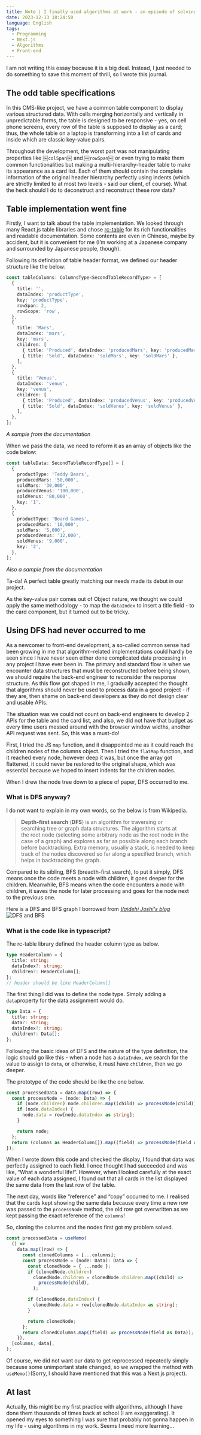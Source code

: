 ```yaml
---
title: Note | I finally used algorithms at work - an episode of solving a front-end problem with DFS
date: 2023-12-13 18:24:50
language: English
tags:
  - Programming
  - Next.js
  - Algorithms
  - Front-end
---
```


I am not writing this essay because it is a big deal. Instead, I just needed to do something to save this moment of thrill, so I wrote this journal.

## The odd table specifications

In this CMS-like project, we have a common table component to display various structured data. With cells merging horizontally and vertically in unpredictable forms, the table is designed to be responsive - yes, on cell phone screens, every row of the table is supposed to display as a card; thus, the whole table on a laptop is transforming into a list of cards and inside which are classic key-value pairs.

Throughout the development, the worst part was not manipulating properties like ￼`colSpan`￼ and ￼`rowSpan`￼ or even trying to make them common functionalities but making a multi-hierarchy-header table to make its appearance as a card list. Each of them should contain the complete information of the original header hierarchy perfectly using indents (which are strictly limited to at most two levels - said our client, of course). What the heck should I do to deconstruct and reconstruct these row data?

## Table implementation went fine

Firstly, I want to talk about the table implementation. We looked through many React.js table libraries and chose [rc-table](https://table-react-component.vercel.app/) for its rich functionalities and readable documentation. Some contents are even in Chinese, maybe by accident, but it is convenient for me (I’m working at a Japanese company and surrounded by Japanese people, though).

Following its definition of table header format, we defined our header structure like the below:

```ts
const tableColumns: ColumnsType<SecondTableRecordType> = [
  {
    title: '',
    dataIndex: 'productType',
    key: 'productType',
    rowSpan: 2,
    rowScope: 'row',
  },
  {
    title: 'Mars',
    dataIndex: 'mars',
    key: 'mars',
    children: [
      { title: 'Produced', dataIndex: 'producedMars', key: 'producedMars' },
      { title: 'Sold', dataIndex: 'soldMars', key: 'soldMars' },
    ],
  },
  {
    title: 'Venus',
    dataIndex: 'venus',
    key: 'venus',
    children: [
      { title: 'Produced', dataIndex: 'producedVenus', key: 'producedVenus' },
      { title: 'Sold', dataIndex: 'soldVenus', key: 'soldVenus' },
    ],
  },
];
```

_A sample from the documentation_

When we pass the data, we need to reform it as an array of objects like the code below:

```ts
const tableData: SecondTableRecordType[] = [
  {
    productType: 'Teddy Bears',
    producedMars: '50,000',
    soldMars: '30,000',
    producedVenus: '100,000',
    soldVenus: '80,000',
    key: '1',
  },
  {
    productType: 'Board Games',
    producedMars: '10,000',
    soldMars: '5,000',
    producedVenus: '12,000',
    soldVenus: '9,000',
    key: '2',
  },
];
```

_Also a sample from the documentation_

Ta-da! A perfect table greatly matching our needs made its debut in our project.

As the key-value pair comes out of Object nature, we thought we could apply the same methodology - to map the `dataIndex` to insert a title field - to the card component, but it turned out to be tricky.

## Using DFS had never occurred to me

As a newcomer to front-end development, a so-called common sense had been growing in me that algorithm-related implementations could hardly be seen since I have never seen either done complicated data processing in any project I have ever been in. The primary and standard flow is when we encounter data structures that must be reconstructed before being shown, we should require the back-end engineer to reconsider the response structure. As this flow got shaped in me, I gradually accepted the thought that algorithms should never be used to process data in a good project - if they are, then shame on back-end developers as they do not design clear and usable APIs.

The situation was we could not count on back-end engineers to develop 2 APIs for the table and the card list, and also, we did not have that budget as every time users messed around with the browser window widths, another API request was sent. So, this was a must-do!

First, I tried the JS `map` function, and it disappointed me as it could reach the children nodes of the columns object. Then I tried the `flatMap` function, and it reached every node, however deep it was, but once the array got flattened, it could never be restored to the original shape, which was essential because we hoped to insert indents for the children nodes.

When I drew the node tree down to a piece of paper, DFS occurred to me.

### What is DFS anyway?

I do not want to explain in my own words, so the below is from Wikipedia.

> **Depth-first search** (**DFS**) is an algorithm for traversing or searching tree or graph data structures. The algorithm starts at the root node (selecting some arbitrary node as the root node in the case of a graph) and explores as far as possible along each branch before backtracking. Extra memory, usually a stack, is needed to keep track of the nodes discovered so far along a specified branch, which helps in backtracking the graph.

Compared to its sibling, BFS (breadth-first search), to put it simply, DFS means once the code meets a node with children, it goes deeper for the children. Meanwhile, BFS means when the code encounters a node with children, it saves the node for later processing and goes for the node next to the previous one.

Here is a DFS and BFS graph I borrowed from _[Vaidehi Joshi's blog](https://medium.com/basecs/breaking-down-breadth-first-search-cebe696709d9)_
![DFS and BFS](https://lh3.googleusercontent.com/pw/ABLVV870w5qVtNE-CMy8-zXikouzZWDvpKMiO4_RfU5BU1iTwCdz-GBAdC8sQsF18JAzXHqkiKgGnXWKcF4SqNY96yAinCiwpHZjyJCNQBoUQ9DwV2BtHQM=w2400)

### What is the code like in typescript?

The rc-table library defined the header column type as below.

```ts
type HeaderColumn = {
  title: string;
  dataIndex?: string;
  children?: HeaderColumn[];
};
// header should be like HeaderColumn[]
```

The first thing I did was to define the node type. Simply adding a `data`property for the data assignment would do.

```ts
type Data = {
  title: string;
  data?: string;
  dataIndex?: string;
  children?: Data[];
};
```

Following the basic ideas of DFS and the nature of the type definition, the logic should go like this - when a node has a `dataIndex`, we search for the value to assign to `data`, or otherwise, it must have `children`, then we go deeper.

The prototype of the code should be like the one below.

```ts
const processedData = data.map((row) => {
  const processNode = (node: Data) => {
    if (node.children) node.children.map((child) => processNode(child));
    if (node.dataIndex) {
      node.data = row[node.dataIndex as string];
    }

    return node;
  };
  return (columns as HeaderColumn[]).map((field) => processNode(field as Data));
});
```

When I wrote down this code and checked the display, I found that data was perfectly assigned to each field. I once thought I had succeeded and was like, “What a wonderful life!”. However, when I looked carefully at the exact value of each data assigned, I found out that all cards in the list displayed the same data from the last row of the table.

The next day, words like “reference” and “copy” occurred to me. I realised that the cards kept showing the same data because every time a new row was passed to the `processNode` method, the old row got overwritten as we kept passing the exact reference of the `columns`!

So, cloning the columns and the nodes first got my problem solved.

```ts
const processedData = useMemo(
  () =>
    data.map((row) => {
      const clonedColumns = [...columns];
      const processNode = (node: Data): Data => {
        const clonedNode = { ...node };
        if (clonedNode.children)
          clonedNode.children = clonedNode.children.map((child) =>
            processNode(child),
          );

        if (clonedNode.dataIndex) {
          clonedNode.data = row[clonedNode.dataIndex as string];
        }

        return clonedNode;
      };
      return clonedColumns.map((field) => processNode(field as Data));
    }),
  [columns, data],
);
```

Of course, we did not want our data to get reprocessed repeatedly simply because some unimportant state changed, so we wrapped the method with `useMemo()`(Sorry, I should have mentioned that this was a Next.js project).

## At last

Actually, this might be my first practice with algorithms, although I have done them thousands of times back at school (I am exaggerating). It opened my eyes to something I was sure that probably not gonna happen in my life - using algorithms in my work. Seems I need more learning…
